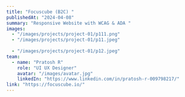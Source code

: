 ---
title: "Focuscube (B2C) "
publishedAt: "2024-04-08"
summary: "Responsive Website with WCAG & ADA "
images:
  - "/images/projects/project-01/p111.png"
  - "/images/projects/project-01/p11.jpeg"
  
  - "/images/projects/project-01/p12.jpeg"
team:
  - name: "Pratosh R"
    role: "UI UX Designer"
    avatar: "/images/avatar.jpg"
    linkedIn: "https://www.linkedin.com/in/pratosh-r-009798217/"
link: "https://focuscube.io/"
---

